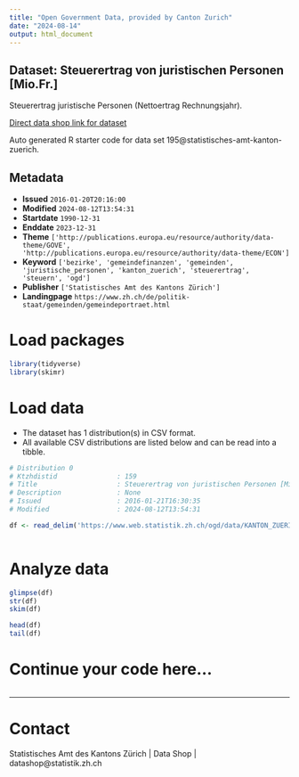 ```yaml
---
title: "Open Government Data, provided by Canton Zurich"
date: "2024-08-14"
output: html_document
---
```


## Dataset: Steuerertrag von juristischen Personen [Mio.Fr.]

Steuerertrag juristische Personen (Nettoertrag Rechnungsjahr).

[Direct data shop link for dataset](https://www.zh.ch/de/politik-staat/statistik-daten/datenkatalog.html#/datasets/195@statistisches-amt-kanton-zuerich)

Auto generated R starter code for data set 195@statistisches-amt-kanton-zuerich.

## Metadata

- **Issued** `2016-01-20T20:16:00`
- **Modified** `2024-08-12T13:54:31`
- **Startdate** `1990-12-31`
- **Enddate** `2023-12-31`
- **Theme** `['http://publications.europa.eu/resource/authority/data-theme/GOVE', 'http://publications.europa.eu/resource/authority/data-theme/ECON']`
- **Keyword** `['bezirke', 'gemeindefinanzen', 'gemeinden', 'juristische_personen', 'kanton_zuerich', 'steuerertrag', 'steuern', 'ogd']`
- **Publisher** `['Statistisches Amt des Kantons Zürich']`
- **Landingpage** `https://www.zh.ch/de/politik-staat/gemeinden/gemeindeportraet.html`


# Load packages

```r

library(tidyverse)
library(skimr)

```

# Load data

-   The dataset has 1 distribution(s) in CSV format.
-   All available CSV distributions are listed below and can be read into a tibble.

```r

# Distribution 0
# Ktzhdistid               : 159
# Title                    : Steuerertrag von juristischen Personen [Mio.Fr.]
# Description              : None
# Issued                   : 2016-01-21T16:30:35
# Modified                 : 2024-08-12T13:54:31

df <- read_delim('https://www.web.statistik.zh.ch/ogd/data/KANTON_ZUERICH_298.csv')



```

# Analyze data

```r

glimpse(df)
str(df)
skim(df)

head(df)
tail(df)

```

# Continue your code here...

```r

```

------------------------------------------------------------------------

# Contact

Statistisches Amt des Kantons Zürich | Data Shop | datashop@statistik.zh.ch
